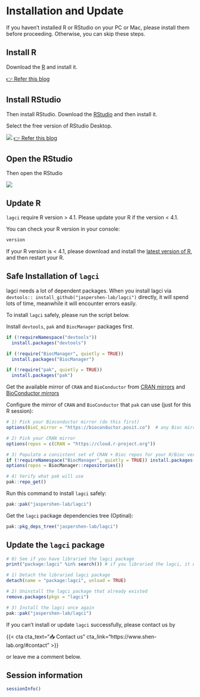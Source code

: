 # Installation and Update

If you haven't installed R or RStudio on your PC or Mac, please install them before proceeding. Otherwise, you can skip these steps.

## Install R

Download the [R](https://www.r-project.org/) and install it.

[👉 Refer this blog](https://www.dataquest.io/blog/installing-r-on-your-computer/)

## Install RStudio

Then install RStudio. Download the [RStudio](https://www.rstudio.com/products/rstudio/download/#download) and then install it.

Select the free version of RStudio Desktop.

![](/images/part1/rstudio_desktop.png) [👉 Refer this blog](https://www.stat.colostate.edu/~jah/talks_public_html/isec2020/installRStudio.html)

## Open the RStudio

Then open the RStudio

![](/images/part1/open_rstudio.png)

## Update R

`lagci` require R version \> 4.1. Please update your R if the version \< 4.1.

You can check your R version in your console:

```r
version
```

If your R version is \< 4.1, please download and install the [latest version of R](https://cran.r-project.org/mirrors.html), and then restart your R.

## Safe Installation of `lagci`

lagci needs a lot of dependent packages. When you install lagci via `devtools:: install_github("jaspershen-lab/lagci")` directly, it will spend lots of time, meanwhile it will encounter errors easily.

To install `lagci` safely, please run the script below.

Install `devtools`, `pak` and `BiocManager` packages first.

```r

if (!requireNamespace("devtools")) 
  install.packages("devtools")

if (!require("BiocManager", quietly = TRUE))
  install.packages("BiocManager")

if (!require("pak", quietly = TRUE)) 
  install.packages("pak")
```         

Get the available mirror of `CRAN` and `BioConductor` from [CRAN mirrors](https://cran.r-project.org/mirrors.html) and [BioConductor mirrors](https://www.bioconductor.org/about/mirrors/)

Configure the mirror of `CRAN` and `BioConductor` that `pak` can use (just for this R session):


```r
# 1) Pick your Bioconductor mirror (do this first)
options(BioC_mirror = "https://bioconductor.posit.co")  # any Bioc mirror URL works

# 2) Pick your CRAN mirror
options(repos = c(CRAN = "https://cloud.r-project.org"))

# 3) Populate a consistent set of CRAN + Bioc repos for your R/Bioc version
if (!requireNamespace("BiocManager", quietly = TRUE)) install.packages("BiocManager")
options(repos = BiocManager::repositories())

# 4) Verify what pak will use
pak::repo_get()
```


Run this command to install `lagci` safely:

```r
pak::pak("jaspershen-lab/lagci")
```

Get the `lagci` package dependencies tree (Optinal):

```r
pak::pkg_deps_tree("jaspershen-lab/lagci")
```


## Update the `lagci` package

```r
# 0) See if you have libraried the lagci package
print("package:lagci" %in% search()) # if you libraried the lagci, it will echo `TRUE`

# 1) Detach the libraried lagci package
detach(name = "package:lagci", unload = TRUE)

# 2) Uninstall the lagci package that already existed
remove.packages(pkgs = "lagci")

# 3) Install the lagci once again
pak::pak("jaspershen-lab/lagci")
```

If you can't install or update `lagci` successfully, please contact us by

{{< cta cta_text="📥 Contact us" cta_link="https://www.shen-lab.org/#contact" >}}

or leave me a comment below.

## Session information

```r
sessionInfo()
```

